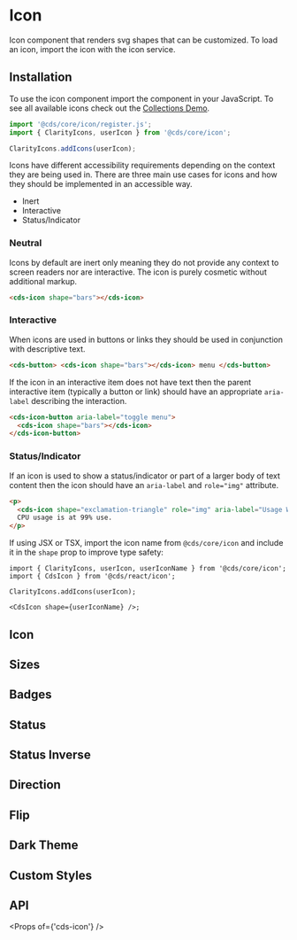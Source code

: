 
<Meta title="Components/Icon" />

# Icon

Icon component that renders svg shapes that can be customized.
To load an icon, import the icon with the icon service.

## Installation

To use the icon component import the component in your JavaScript.
To see all available icons check out the <a href="./?path=/story/stories-icon--all">Collections Demo</a>.

```typescript
import '@cds/core/icon/register.js';
import { ClarityIcons, userIcon } from '@cds/core/icon';

ClarityIcons.addIcons(userIcon);
```

Icons have different accessibility requirements depending on the context they are being used in.
There are three main use cases for icons and how they should be implemented in an
accessible way.

- Inert
- Interactive
- Status/Indicator

### Neutral

Icons by default are inert only meaning they do not provide any context
to screen readers nor are interactive. The icon is purely cosmetic without
additional markup.

```html
<cds-icon shape="bars"></cds-icon>
```

### Interactive

When icons are used in buttons or links they should be used in conjunction with descriptive text.

```html
<cds-button> <cds-icon shape="bars"></cds-icon> menu </cds-button>
```

If the icon in an interactive item does not have text then the parent interactive
item (typically a button or link) should have an appropriate `aria-label` describing the interaction.

```html
<cds-icon-button aria-label="toggle menu">
  <cds-icon shape="bars"></cds-icon>
</cds-icon-button>
```

### Status/Indicator

If an icon is used to show a status/indicator or part of a larger body of text
content then the icon should have an `aria-label` and `role="img"` attribute.

```html
<p>
  <cds-icon shape="exclamation-triangle" role="img" aria-label="Usage Warning"></cds-icon>
  CPU usage is at 99% use.
</p>
```

If using JSX or TSX, import the icon name from `@cds/core/icon` and include it in the `shape` prop to improve type safety:

```tsx
import { ClarityIcons, userIcon, userIconName } from '@cds/core/icon';
import { CdsIcon } from '@cds/react/icon';

ClarityIcons.addIcons(userIcon);

<CdsIcon shape={userIconName} />;
```

## Icon

<Preview>
  <Story id="stories-icon--icon" />
</Preview>

## Sizes

<Preview>
  <Story id="stories-icon--sizes" />
</Preview>

## Badges

<Preview>
  <Story id="stories-icon--badges" />
</Preview>

## Status

<Preview>
  <Story id="stories-icon--status" />
</Preview>

## Status Inverse

<Preview>
  <Story id="stories-icon--status-inverse" />
</Preview>

## Direction

<Preview>
  <Story id="stories-icon--direction" />
</Preview>

## Flip

<Preview>
  <Story id="stories-icon--flip" />
</Preview>

## Dark Theme

<Preview>
  <Story id="stories-icon--dark-theme" />
</Preview>

## Custom Styles

<Preview>
  <Story id="stories-icon--custom-styles" />
</Preview>

## API

<Props of={'cds-icon'} />

